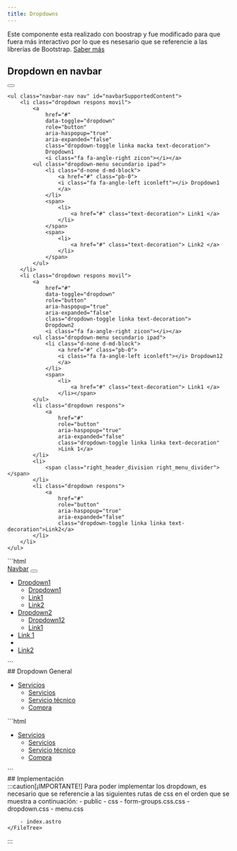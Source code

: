 ```yaml
---
title: Dropdowns
---
```


Este componente esta realizado con boostrap y fue modificado para que fuera más interactivo por lo que es nesesario que se referencie a las librerías de Bootstrap.
<a href="/librerias-modificadas/bootstrap/"> Saber más</a>

<BoostrapJquery/>

## Dropdown en navbar
<Card>
<div id="hamburger">
            <button id="hamburbtn" onclick="verificarClase()" type="button" class="menu" data-toggle="collapse" data-target="#bs-example-navbar-collapse-1" aria-expanded="false" title="menu" aria-label="menu" aria-labelledby="menu" name="menu">
                <span class="top-line"></span>
                <span class="midden-line"></span>
                <span class="bottom-line"></span>
            </button>
        </div>
<nav class="navbar navbar-expand-lg navbar-light bg-light" id="menu-ms">

    <ul class="navbar-nav nav" id="navbarSupportedContent">
        <li class="dropdown respons movil">
            <a
                href="#"
                data-toggle="dropdown"
                role="button"
                aria-haspopup="true"
                aria-expanded="false"
                class="dropdown-toggle linka macka text-decoration">
                Dropdown1
                <i class="fa fa-angle-right zicon"></i></a>
            <ul class="dropdown-menu secundario ipad">
                <li class="d-none d-md-block">
                    <a href="#" class="pb-0">
                    <i class="fa fa-angle-left iconleft"></i> Dropdown1
                    </a>
                </li>
                <span>
                    <li>
                        <a href="#" class="text-decoration"> Link1 </a>
                    </li>
                </span>
                <span>
                    <li>
                        <a href="#" class="text-decoration"> Link2 </a>
                    </li>
                </span>
            </ul>
        </li>
        <li class="dropdown respons movil">
            <a
                href="#"
                data-toggle="dropdown"
                role="button"
                aria-haspopup="true"
                aria-expanded="false"
                class="dropdown-toggle linka text-decoration">
                Dropdown2
                <i class="fa fa-angle-right zicon"></i></a>
            <ul class="dropdown-menu secundario ipad">
                <li class="d-none d-md-block">
                    <a href="#" class="pb-0">
                    <i class="fa fa-angle-left iconleft"></i> Dropdown12
                    </a>
                </li>
                <span>
                    <li>
                        <a href="#" class="text-decoration"> Link1 </a>
                    </li></span>
            </ul>
            <li class="dropdown respons">
                <a
                    href="#"
                    role="button"
                    aria-haspopup="true"
                    aria-expanded="false"
                    class="dropdown-toggle linka linka text-decoration"
                    >Link 1</a>
            </li>
            <li>
                <span class="right_header_division right_menu_divider"></span>
            </li>
            <li class="dropdown respons">
                <a
                    href="#"
                    role="button"
                    aria-haspopup="true"
                    aria-expanded="false"
                    class="dropdown-toggle linka linka text-decoration">Link2</a>
            </li>
        </li>
    </ul>
</nav>
<div class="tabb-m">
<Tabs>
<TabItem label="HTML">
```html
<nav class="navbar navbar-expand-lg navbar-light bg-light" id="menu-ms">
     <a class="navbar-brand" href="#">Navbar</a>
  <button class="navbar-toggler" type="button" data-toggle="collapse" data-target="#navbarSupportedContent" aria-controls="navbarSupportedContent" aria-expanded="false" aria-label="Toggle navigation">
    <span class="navbar-toggler-icon"></span>
  </button>
    <ul class="navbar-nav nav" id="navbarSupportedContent">
        <li class="dropdown respons movil">
            <a href="#"
                data-toggle="dropdown"
                role="button"
                aria-haspopup="true"
                aria-expanded="false"
                class="dropdown-toggle linka macka text-decoration">
                Dropdown1
                <i class="fa fa-angle-right zicon"></i></a>
            <ul class="dropdown-menu secundario ipad">
                <li class="d-none d-md-block">
                    <a href="#" class="pb-0">
                    <i class="fa fa-angle-left iconleft"></i> Dropdown1
                    </a>
                </li>
                <span>
                    <li>
                        <a href="#" class="text-decoration"> Link1 </a>
                    </li>
                </span>
                <span>
                    <li>
                        <a href="#" class="text-decoration"> Link2 </a>
                    </li>
                </span>
            </ul>
        </li>
        <li class="dropdown respons movil">
            <a href="#"
                data-toggle="dropdown"
                role="button"
                aria-haspopup="true"
                aria-expanded="false"
                class="dropdown-toggle linka text-decoration">
                Dropdown2
                <i class="fa fa-angle-right zicon"></i></a>
            <ul class="dropdown-menu secundario ipad">
                <li class="d-none d-md-block">
                    <a href="#" class="pb-0">
                    <i class="fa fa-angle-left iconleft"></i> Dropdown12
                    </a>
                </li>
                <span>
                    <li>
                        <a href="#" class="text-decoration"> Link1 </a>
                    </li></span>
            </ul>
            <li class="dropdown respons">
                <a href="#"
                    role="button"
                    aria-haspopup="true"
                    aria-expanded="false"
                    class="dropdown-toggle linka linka text-decoration">Link 1</a>
            </li>
            <li>
                <span class="right_header_division right_menu_divider"></span>
            </li>
            <li class="dropdown respons">
                <a href="#"
                    role="button"
                    aria-haspopup="true"
                    aria-expanded="false"
                    class="dropdown-toggle linka linka text-decoration">Link2</a>
            </li>
        </li>
    </ul>
</nav>
```
</TabItem>
 </Tabs>
</div>
</Card>
## Dropdown General
<Card >
<ul class="navbar-nav nav" id="menu-ms">
<li class="dropdown respons">
<a href="#" data-toggle="dropdown" role="button" aria-haspopup="true" aria-expanded="false" class="dropdown-toggle linka">
                                Servicios
    <i class="fa fa-angle-right zicon"></i>
</a> 
<ul class="dropdown-menu secundario servicios">
<li class="d-none d-md-block">
<a href="#" class="text-decoration">
    <i class="fa fa-angle-left iconleft"></i> Servicios
</a>
</li> 
<span>
<li><a href="#" class="text-decoration">
        Servicio técnico
    </a>
</li>
</span>
<span>
<li>
    <a href="#" class="text-decoration">
        Compra 
    </a>
    </li>
    </span>
</ul>
</li>
</ul>
<div class="droptab">
<Tabs>
<TabItem label="HTML">
```html
<ul class="navbar-nav nav" id="menu-ms">
    <li class="dropdown respons ">
        <a  href="#"
            data-toggle="dropdown"
            role="button"
            aria-haspopup="true"
            aria-expanded="false"
            class="dropdown-toggle linka">
            Servicios
            <i class="fa fa-angle-right zicon"></i>
        </a>
        <ul class="dropdown-menu secundario servicios">
            <li class="d-none d-md-block">
                <a href="#">
                    <i class="fa fa-angle-left iconleft"></i>
                    Servicios
                </a>
            </li>
            <span>
                <li><a href="#"> Servicio técnico </a></li>
            </span>
            <span>
                <li>
                    <a href="#"> Compra </a>
                </li>
            </span>
        </ul>
    </li>
</ul>
 ```
</TabItem>

 </Tabs>
 </div>
 </Card>
 ## Implementación 
<div class="inputs">
:::caution[¡IMPORTANTE!]
    Para poder implementar los dropdown, es necesario que se referencie a las siguientes rutas de css en el orden que se muestra a continuación:
    <FileTree>
        - public
            - css
                - form-groups.css.css
                - dropdown.css
                - menu.css
                
        - index.astro
    </FileTree>
   
:::
</div>


